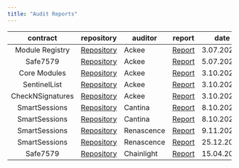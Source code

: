 ```yaml
---
title: "Audit Reports"
---
```


|     contract     |                           repository                            | auditor    | report                                                                                                                           | date       |
| :--------------: | :-------------------------------------------------------------: | ---------- | -------------------------------------------------------------------------------------------------------------------------------- | ---------- |
| Module Registry  |     [Repository](https://github.com/rhinestonewtf/registry)     | Ackee      | [Report](https://github.com/rhinestonewtf/registry/blob/main/audits/ackee-blockchain-rhinestone-registry-report.pdf)             | 3.07.2024  |
|     Safe7579     |     [Repository](https://github.com/rhinestonewtf/safe7579)     | Ackee      | [Report](https://github.com/rhinestonewtf/safe7579/blob/main/audits/ackee-blockchain-rhinestone-safe7579-report.pdf)             | 5.07.2024  |
|   Core Modules   |   [Repository](https://github.com/rhinestonewtf/core-modules)   | Ackee      | [Report](https://github.com/rhinestonewtf/core-modules/blob/main/audits/ackee-blockchain-rhinestone-core-modules-report.pdf)     | 3.10.2024  |
|   SentinelList   |   [Repository](https://github.com/rhinestonewtf/sentinellist)   | Ackee      | [Report](https://github.com/rhinestonewtf/sentinellist/blob/main/audits/ackee-blockchain-rhinestone-core-modules-report.pdf)     | 3.10.2024  |
| CheckNSignatures | [Repository](https://github.com/rhinestonewtf/checknsignatures) | Ackee      | [Report](https://github.com/rhinestonewtf/checknsignatures/blob/main/audits/ackee-blockchain-rhinestone-core-modules-report.pdf) | 3.10.2024  |
|  SmartSessions   |     [Repository](https://github.com/erc7579/smartsessions)      | Cantina    | [Report](https://github.com/erc7579/smartsessions/blob/main/audits/report-cantinacode-rhinestone-0826-core.pdf)                  | 8.10.2024  |
|  SmartSessions   |     [Repository](https://github.com/erc7579/smartsessions)      | Cantina    | [Report](https://github.com/erc7579/smartsessions/blob/main/audits/report-cantinacode-rhinestone-0826-external-policies.pdf)     | 8.10.2024  |
|  SmartSessions   |     [Repository](https://github.com/erc7579/smartsessions)      | Renascence | [Report](https://github.com/erc7579/smartsessions/blob/main/audits/rhinestone_smartsessions_v1.pdf)                              | 9.11.2024  |
|  SmartSessions   |     [Repository](https://github.com/erc7579/smartsessions)      | Renascence | [Report](https://github.com/erc7579/smartsessions/blob/main/audits/rhinestone_smartsessions_update.pdf)                          | 25.12.2024 |
| Safe7579 | [Repository](https://github.com/rhinestonewtf/safe7579) | Chainlight | [Report](https://github.com/rhinestonewtf/safe7579/blob/main/audits/%5BChainLight%5D%20Rhinestone%20Safe7579%20Security%20Audit%20v1.1.pdf) | 15.04.2025 |
